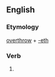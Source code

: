 ==English==

===Etymology===
[[overthrow]] + [[-eth]]

===Verb===
{{en-verb form}}

# {{en-archaic third-person singular of|overthrow}}